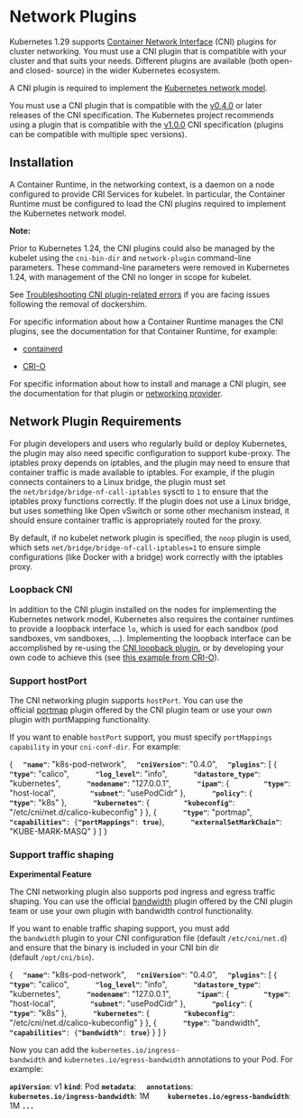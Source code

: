 # Network Plugins

Kubernetes 1.29 supports [Container Network Interface](https://github.com/containernetworking/cni) (CNI) plugins for cluster networking. You must use a CNI plugin that is compatible with your cluster and that suits your needs. Different plugins are available (both open- and closed- source) in the wider Kubernetes ecosystem.

A CNI plugin is required to implement the [Kubernetes network model](https://kubernetes.io/docs/concepts/services-networking/#the-kubernetes-network-model).

You must use a CNI plugin that is compatible with the [v0.4.0](https://github.com/containernetworking/cni/blob/spec-v0.4.0/SPEC.md) or later releases of the CNI specification. The Kubernetes project recommends using a plugin that is compatible with the [v1.0.0](https://github.com/containernetworking/cni/blob/spec-v1.0.0/SPEC.md) CNI specification (plugins can be compatible with multiple spec versions).

## Installation

A Container Runtime, in the networking context, is a daemon on a node configured to provide CRI Services for kubelet. In particular, the Container Runtime must be configured to load the CNI plugins required to implement the Kubernetes network model.

**Note:**

Prior to Kubernetes 1.24, the CNI plugins could also be managed by the kubelet using the `cni-bin-dir` and `network-plugin` command-line parameters. These command-line parameters were removed in Kubernetes 1.24, with management of the CNI no longer in scope for kubelet.

See [Troubleshooting CNI plugin-related errors](https://kubernetes.io/docs/tasks/administer-cluster/migrating-from-dockershim/troubleshooting-cni-plugin-related-errors/) if you are facing issues following the removal of dockershim.

For specific information about how a Container Runtime manages the CNI plugins, see the documentation for that Container Runtime, for example:

* [containerd](https://github.com/containerd/containerd/blob/main/script/setup/install-cni)

* [CRI-O](https://github.com/cri-o/cri-o/blob/main/contrib/cni/README.md)

For specific information about how to install and manage a CNI plugin, see the documentation for that plugin or [networking provider](https://kubernetes.io/docs/concepts/cluster-administration/networking/#how-to-implement-the-kubernetes-network-model).

## Network Plugin Requirements

For plugin developers and users who regularly build or deploy Kubernetes, the plugin may also need specific configuration to support kube-proxy. The iptables proxy depends on iptables, and the plugin may need to ensure that container traffic is made available to iptables. For example, if the plugin connects containers to a Linux bridge, the plugin must set the `net/bridge/bridge-nf-call-iptables` sysctl to `1` to ensure that the iptables proxy functions correctly. If the plugin does not use a Linux bridge, but uses something like Open vSwitch or some other mechanism instead, it should ensure container traffic is appropriately routed for the proxy.

By default, if no kubelet network plugin is specified, the `noop` plugin is used, which sets `net/bridge/bridge-nf-call-iptables=1` to ensure simple configurations (like Docker with a bridge) work correctly with the iptables proxy.

### Loopback CNI

In addition to the CNI plugin installed on the nodes for implementing the Kubernetes network model, Kubernetes also requires the container runtimes to provide a loopback interface `lo`, which is used for each sandbox (pod sandboxes, vm sandboxes, …). Implementing the loopback interface can be accomplished by re-using the [CNI loopback plugin.](https://github.com/containernetworking/plugins/blob/master/plugins/main/loopback/loopback.go) or by developing your own code to achieve this (see [this example from CRI-O](https://github.com/cri-o/ocicni/blob/release-1.24/pkg/ocicni/util_linux.go#L91)).

### Support hostPort

The CNI networking plugin supports `hostPort`. You can use the official [portmap](https://github.com/containernetworking/plugins/tree/master/plugins/meta/portmap) plugin offered by the CNI plugin team or use your own plugin with portMapping functionality.

If you want to enable `hostPort` support, you must specify `portMappings capability` in your `cni-conf-dir`. For example:

\{
`  `**`"name"`**: "k8s-pod-network",
`  `**`"cniVersion"`**: "0.4.0",
`  `**`"plugins"`**: \[
&#x20;   \{
`      `**`"type"`**: "calico",
`      `**`"log_level"`**: "info",
`      `**`"datastore_type"`**: "kubernetes",
`      `**`"nodename"`**: "127.0.0.1",
`      `**`"ipam"`**: \{
`        `**`"type"`**: "host-local",
`        `**`"subnet"`**: "usePodCidr"
&#x20;     },
`      `**`"policy"`**: \{
`        `**`"type"`**: "k8s"
&#x20;     },
`      `**`"kubernetes"`**: \{
`        `**`"kubeconfig"`**: "/etc/cni/net.d/calico-kubeconfig"
&#x20;     }
&#x20;   },
&#x20;   \{
`      `**`"type"`**: "portmap",
`      `**`"capabilities"`**`: {`**`"portMappings"`**`: `**`true`**},
`      `**`"externalSetMarkChain"`**: "KUBE-MARK-MASQ"
&#x20;   }
&#x20; ]
}


### Support traffic shaping

**Experimental Feature**

The CNI networking plugin also supports pod ingress and egress traffic shaping. You can use the official [bandwidth](https://github.com/containernetworking/plugins/tree/master/plugins/meta/bandwidth) plugin offered by the CNI plugin team or use your own plugin with bandwidth control functionality.

If you want to enable traffic shaping support, you must add the `bandwidth` plugin to your CNI configuration file (default `/etc/cni/net.d`) and ensure that the binary is included in your CNI bin dir (default `/opt/cni/bin`).

\{
`  `**`"name"`**: "k8s-pod-network",
`  `**`"cniVersion"`**: "0.4.0",
`  `**`"plugins"`**: \[
&#x20;   \{
`      `**`"type"`**: "calico",
`      `**`"log_level"`**: "info",
`      `**`"datastore_type"`**: "kubernetes",
`      `**`"nodename"`**: "127.0.0.1",
`      `**`"ipam"`**: \{
`        `**`"type"`**: "host-local",
`        `**`"subnet"`**: "usePodCidr"
&#x20;     },
`      `**`"policy"`**: \{
`        `**`"type"`**: "k8s"
&#x20;     },
`      `**`"kubernetes"`**: \{
`        `**`"kubeconfig"`**: "/etc/cni/net.d/calico-kubeconfig"
&#x20;     }
&#x20;   },
&#x20;   \{
`      `**`"type"`**: "bandwidth",
`      `**`"capabilities"`**`: {`**`"bandwidth"`**`: `**`true`**}
&#x20;   }
&#x20; ]
}


Now you can add the `kubernetes.io/ingress-bandwidth` and `kubernetes.io/egress-bandwidth` annotations to your Pod. For example:

**`apiVersion`**: v1
**`kind`**: Pod
**`metadata`**:
`  `**`annotations`**:
`    `**`kubernetes.io/ingress-bandwidth`**: 1M
`    `**`kubernetes.io/egress-bandwidth`**: 1M
**`...`**